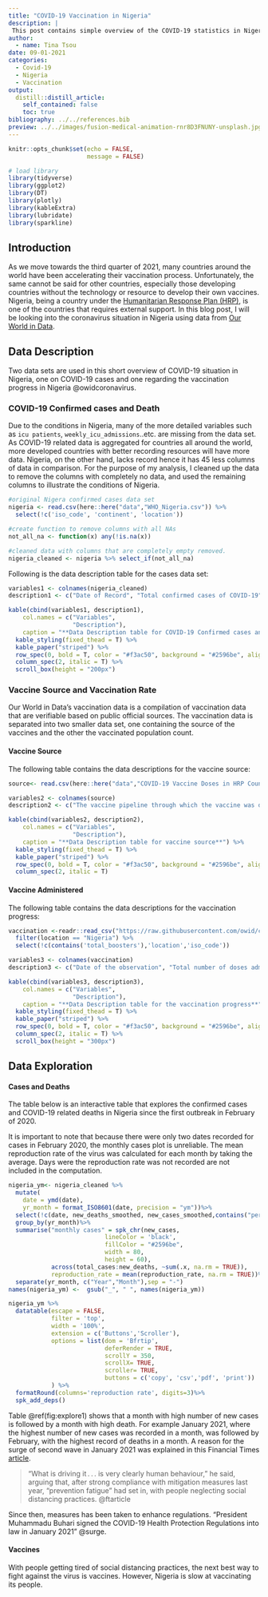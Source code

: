 ```yaml
---
title: "COVID-19 Vaccination in Nigeria"
description: |
 This post contains simple overview of the COVID-19 statistics in Nigeria and the vaccination statistics up till August, 2021.
author:
  - name: Tina Tsou
date: 09-01-2021
categories:
  - Covid-19
  - Nigeria
  - Vaccination
output:
  distill::distill_article:
    self_contained: false
    toc: true
bibliography: ../../references.bib
preview: ../../images/fusion-medical-animation-rnr8D3FNUNY-unsplash.jpg
---
```



```r
knitr::opts_chunk$set(echo = FALSE,
                      message = FALSE)

```

```r
# load library
library(tidyverse)
library(ggplot2)
library(DT)
library(plotly)
library(kableExtra)
library(lubridate)
library(sparkline)
```
## Introduction
As we move towards the third quarter of 2021, many countries around the world have been accelerating their vaccination process. Unfortunately, the same cannot be said for other countries, especially those developing countries without the technology or resource to develop their own vaccines. Nigeria, being a country under the [Humanitarian Response Plan (HRP)](https://www.humanitarianresponse.info/en/operations/nigeria/humanitarian-response-plan), is one of the countries that requires external support. In this blog post, I will be looking into the coronavirus situation in Nigeria using data from [Our World in Data](https://github.com/owid/covid-19-data/tree/master/public/data).

## Data Description
Two data sets are used in this short overview of COVID-19 situation in Nigeria, one on COVID-19 cases and one regarding the vaccination progress in Nigeria @owidcoronavirus. 

### COVID-19 Confirmed cases and Death

Due to the conditions in Nigeria, many of the more detailed variables such as `icu patients`, `weekly_icu_admissions`..etc. are missing from the data set. As COVID-19 related data is aggregated for countries all around the world, more developed countries with better recording resources will have more data. Nigeria, on the other hand, lacks record hence it has 45 less columns of data in comparison. For the purpose of my analysis, I cleaned up the data to remove the columns with completely no data, and used the remaining columns to illustrate the conditions of Nigeria. 

```r
#original Nigera confirmed cases data set
nigeria <- read.csv(here::here("data","WHO_Nigeria.csv")) %>%
  select(!c('iso_code', 'continent', 'location'))

#create function to remove columns with all NAs
not_all_na <- function(x) any(!is.na(x))

#cleaned data with columns that are completely empty removed.
nigeria_cleaned <- nigeria %>% select_if(not_all_na)
```

Following is the data description table for the cases data set:

```r
variables1 <- colnames(nigeria_cleaned)
description1 <- c("Date of Record", "Total confirmed cases of COVID-19", "New confirmed cases of COVID-19", "New confirmed cases of COVID-19 (7-day smoothed)","Total deaths attributed to COVID-19","New deaths attributed to COVID-19", "New deaths attributed to COVID-19 (7-day smoothed)", "Total confirmed cases of COVID-19 per 1,000,000 people","New confirmed cases of COVID-19 per 1,000,000 people","New confirmed cases of COVID-19 (7-day smoothed) per 1,000,000 people","Total deaths attributed to COVID-19 per 1,000,000 people","New deaths attributed to COVID-19 per 1,000,000 people","New deaths attributed to COVID-19 (7-day smoothed) per 1,000,000 people","Real-time estimate of the effective reproduction rate (R) of COVID-19")

kable(cbind(variables1, description1),
    col.names = c("Variables",
                  "Description"),
    caption = "**Data Description table for COVID-19 Confirmed cases and Death**") %>%
  kable_styling(fixed_thead = T) %>% 
  kable_paper("striped") %>%
  row_spec(0, bold = T, color = "#f3ac50", background = "#2596be", align = "c") %>%
  column_spec(2, italic = T) %>% 
  scroll_box(height = "200px")
```

### Vaccine Source and Vaccination Rate

Our World in Data's vaccination data is a compilation of vaccination data that are verifiable based on public official sources. The vaccination data is separated into two smaller data set, one containing the source of the vaccines and the other the vaccinated population count.

#### Vaccine Source 

The following table contains the data descriptions for the vaccine source:

```r
source<- read.csv(here::here("data","COVID-19 Vaccine Doses in HRP Countries - Deliveries.csv")) %>% filter(f == "Nigeria") %>% select(!c('f', 'ISO3'))
```
```r
variables2 <- colnames(source)
description2 <- c("The vaccine pipeline through which the vaccine was delivered. Either COVAX or Other.", "The common name of the vaccine delivered", "The name of the funder that funded the procurement of the vaccine. 'Procured' is used where a country purchased the vaccines using their own funds.", "The number of doses delivered", "The URL of the source article where information about the delivery was published","Combination of pipeline and Funder", "The date when the vaccine delivery was reported")

kable(cbind(variables2, description2),
    col.names = c("Variables",
                  "Description"),
    caption = "**Data Description table for vaccine source**") %>%
  kable_styling(fixed_thead = T) %>% 
  kable_paper("striped") %>%
  row_spec(0, bold = T, color = "#f3ac50", background = "#2596be", align = "c") %>%
  column_spec(2, italic = T)
```

#### Vaccine Administered 

The following table contains the data descriptions for the vaccination progress:

```r
vaccination <-readr::read_csv("https://raw.githubusercontent.com/owid/covid-19-data/master/public/data/vaccinations/vaccinations.csv")%>%
  filter(location == "Nigeria") %>%
  select(!c(contains('total_boosters'),'location','iso_code'))
```
```r
variables3 <- colnames(vaccination)
description3 <- c("Date of the observation", "Total number of doses administered. For vaccines that require multiple doses, each individual dose is counted. If a person receives one dose of the vaccine, this metric goes up by 1. If they receive a second dose, it goes up by 1 again. If they receive a third/booster dose, it goes up by 1 again.", "total number of people who received at least one vaccine dose. If a person receives the first dose of a 2-dose vaccine, this metric goes up by 1. If they receive the second dose, the metric stays the same.", "Total number of people who received all doses prescribed by the vaccination protocol. If a person receives the first dose of a 2-dose vaccine, this metric stays the same. If they receive the second dose, the metric goes up by 1.", "Daily change in the total number of doses administered. It is only calculated for consecutive days. ","New doses administered per day (7-day smoothed). For countries that don't report data on a daily basis, we assume that doses changed equally on a daily basis over any periods in which no data was reported. This produces a complete series of daily figures, which is then averaged over a rolling 7-day window.", "`total_vaccinations` per 100 people in the total population of the country.","`people_vaccinated` per 100 people in the total population of the country.","`people_fully_vaccinated` per 100 people in the total population of the country.", "`daily_vaccinations` per 1,000,000 people in the total population of the country.")

kable(cbind(variables3, description3),
    col.names = c("Variables",
                  "Description"),
    caption = "**Data Description table for the vaccination progress**") %>%
  kable_styling(fixed_thead = T) %>% 
  kable_paper("striped") %>%
  row_spec(0, bold = T, color = "#f3ac50", background = "#2596be", align = "c") %>%
  column_spec(2, italic = T) %>% 
  scroll_box(height = "300px")
```

## Data Exploration

#### Cases and Deaths
The table below is an interactive table that explores the confirmed cases and COVID-19 related deaths in Nigeria since the first outbreak in February of 2020.

It is important to note that because there were only two dates recorded for cases in February 2020, the monthly cases plot is unreliable. The mean reproduction rate of the virus was calculated for each month by taking the average. Days were the reproduction rate was not recorded are not included in the computation. 

```r
nigeria_ym<- nigeria_cleaned %>% 
  mutate(
    date = ymd(date),
    yr_month = format_ISO8601(date, precision = "ym"))%>%
  select(!c(date, new_deaths_smoothed, new_cases_smoothed,contains("per_million")))%>%
  group_by(yr_month)%>%
  summarise("monthly cases" = spk_chr(new_cases,
                           lineColor = 'black', 
                           fillColor = "#2596be",
                           width = 80,
                           height = 60),
            across(total_cases:new_deaths, ~sum(.x, na.rm = TRUE)),
            reproduction_rate = mean(reproduction_rate, na.rm = TRUE))%>%
  separate(yr_month, c("Year","Month"),sep = "-")
names(nigeria_ym) <-  gsub("_", " ", names(nigeria_ym))
```


```r
nigeria_ym %>%
  datatable(escape = FALSE,
            filter = 'top',
            width = '100%',
            extension = c('Buttons','Scroller'),
            options = list(dom = 'Bfrtip',
                           deferRender = TRUE,
                           scrollY = 350,
                           scrollX= TRUE,
                           scroller= TRUE,
                           buttons = c('copy', 'csv','pdf', 'print'))
            ) %>% 
  formatRound(columns='reproduction rate', digits=3)%>%
  spk_add_deps()
```

Table \@ref(fig:explore1) shows that a month with high number of new cases is followed by a month with high death. For example January 2021, where the highest number of new cases was recorded in a month, was followed by February, with the highest record of deaths in a month. A reason for the surge of second wave in January 2021 was explained in this Financial Times [article](https://www.ft.com/content/3d000093-87a3-48f3-8bb5-4ad9a8316aa1).

  >“What is driving it . . . is very clearly human behaviour,” he said, arguing that, after strong compliance with mitigation measures last year, “prevention fatigue” had set in, with people neglecting social distancing practices. @ftarticle

Since then, measures has been taken to enhance regulations. "President Muhammadu Buhari signed the COVID-19 Health Protection Regulations into law in January 2021" @surge.

#### Vaccines

With people getting tired of social distancing practices, the next best way to fight against the virus is vaccines. However, Nigeria is slow at vaccinating its people.



